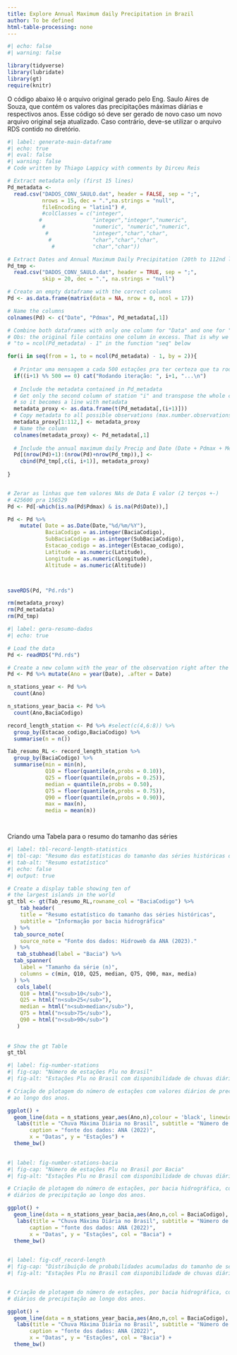 ```yaml
---
title: Explore Annual Maximum daily Precipitation in Brazil
author: To be defined
html-table-processing: none
---
```


```r
#| echo: false
#| warning: false

library(tidyverse)
library(lubridate)
library(gt)
require(knitr)
```


O código abaixo lê o arquivo original gerado pelo Eng. Saulo Aires de Souza, que contém os valores das precipitações máximas diárias e respectivos anos. Esse código só deve ser gerado de novo caso um novo arquivo original seja atualizado. Caso contrário, deve-se utilizar o arquivo RDS contido no diretório.

```r
#| label: generate-main-dataframe
#| echo: true
#| eval: false
#| warning: false
# Code written by Thiago Lappicy with comments by Dirceu Reis

# Extract metadata only (first 15 lines)
Pd_metadata <-
  read.csv("DADOS_CONV_SAULO.dat", header = FALSE, sep = ";",
           nrows = 15, dec = ".",na.strings = "null",
           fileEncoding = "latin1") #,
           #colClasses = c("integer",
          #                "integer","integer","numeric",
           #               "numeric", "numeric","numeric",
            #              "integer","char","char",
             #             "char","char","char",
              #            "char","char"))

# Extract Dates and Annual Maximum Daily Precipitation (20th to 112nd lines)
Pd_tmp <-
  read.csv("DADOS_CONV_SAULO.dat", header = TRUE, sep = ";",
           skip = 20, dec = ".", na.strings = "null")

# Create an empty dataframe with the correct columns
Pd <- as.data.frame(matrix(data = NA, nrow = 0, ncol = 17))   

# Name the columns
colnames(Pd) <- c("Date", "Pdmax", Pd_metadata[,1])

# Combine both dataframes with only one column for "Data" and one for "Pdmax"
# Obs: the original file contains one column in excess. That is why we use 
# "to = ncol(Pd_metadata) - 1" in the function "seq" below

for(i in seq(from = 1, to = ncol(Pd_metadata) - 1, by = 2)){
  
  # Printar uma mensagem a cada 500 estações pra ter certeza que ta rodando
  if((i+1) %% 500 == 0) cat("Rodando iteração: ", i+1, "...\n")
  
  # Include the metadata contained in Pd_metadata
  # Get only the second column of station "i" and transpose the whole column
  # so it becomes a line with metadata
  metadata_proxy <- as.data.frame(t(Pd_metadata[,(i+1)])) 
  # Copy metadata to all possible observations (max.number.observations = 112)
  metadata_proxy[1:112,] <- metadata_proxy
  # Name the column
  colnames(metadata_proxy) <- Pd_metadata[,1]
  
  # Include the annual maximum daily Precip and Date (Date + Pdmax + Metadata)
  Pd[(nrow(Pd)+1):(nrow(Pd)+nrow(Pd_tmp)),] <-
    cbind(Pd_tmp[,c(i, i+1)], metadata_proxy)
  
}


# Zerar as linhas que tem valores NAs de Data E valor (2 terços +-)
# 425600 pra 156529
Pd <- Pd[-which(is.na(Pd$Pdmax) & is.na(Pd$Date)),]

Pd <- Pd %>%
    mutate( Date = as.Date(Date,"%d/%m/%Y"),
            BaciaCodigo = as.integer(BaciaCodigo),
            SubBaciaCodigo = as.integer(SubBaciaCodigo),
            Estacao_codigo = as.integer(Estacao_codigo),
            Latitude = as.numeric(Latitude),
            Longitude = as.numeric(Longitude),
            Altitude = as.numeric(Altitude))



saveRDS(Pd, "Pd.rds")

rm(metadata_proxy)
rm(Pd_metadata)
rm(Pd_tmp)
```

```R
#| label: gera-resumo-dados  
#| echo: true

# Load the data
Pd <- readRDS("Pd.rds")

# Create a new column with the year of the observation right after the date
Pd <- Pd %>% mutate(Ano = year(Date), .after = Date)

n_stations_year <- Pd %>% 
  count(Ano)

n_stations_year_bacia <- Pd %>% 
  count(Ano,BaciaCodigo)

record_length_station <- Pd %>% #select(c(4,6:8)) %>%
  group_by(Estacao_codigo,BaciaCodigo) %>%
  summarise(n = n())

Tab_resumo_RL <- record_length_station %>%
  group_by(BaciaCodigo) %>%
  summarise(min = min(n),
            Q10 = floor(quantile(n,probs = 0.10)),
            Q25 = floor(quantile(n,probs = 0.25)),
            median = quantile(n,probs = 0.50),
            Q75 = floor(quantile(n,probs = 0.75)),
            Q90 = floor(quantile(n,probs = 0.90)),
            max = max(n),
            media = mean(n))




```


Criando uma Tabela para o resumo do tamanho das séries

```r
#| label: tbl-record-length-statistics
#| tbl-cap: "Resumo das estatísticas do tamanho das séries históricas das estações Plu por bacia hidrográfica"
#| tab-alt: "Resumo estatístico"
#| echo: false
#| output: true

# Create a display table showing ten of
# the largest islands in the world
gt_tbl <- gt(Tab_resumo_RL,rowname_col = "BaciaCodigo") %>%
    tab_header(
    title = "Resumo estatístico do tamanho das séries históricas",
    subtitle = "Informação por bacia hidrográfica"
  ) %>%
  tab_source_note(
    source_note = "Fonte dos dados: Hidroweb da ANA (2023)."
  ) %>%
   tab_stubhead(label = "Bacia") %>%
  tab_spanner(
    label = "Tamanho da série (n)",
    columns = c(min, Q10, Q25, median, Q75, Q90, max, media)
  ) %>%
   cols_label(
    Q10 = html("n<sub>10</sub>"),
    Q25 = html("n<sub>25</sub>"),
    median = html("n<sub>median</sub>"),
    Q75 = html("n<sub>75</sub>"),
    Q90 = html("n<sub>90</sub>")
   )
    
    
# Show the gt Table
gt_tbl

```

```r
#| label: fig-number-stations
#| fig-cap: "Número de estações Plu no Brasil"
#| fig-alt: "Estações Plu no Brasil com disponibilidade de chuvas diárias."

# Criação de plotagem do número de estações com valores diários de precipitação
# ao longo dos anos.

ggplot() +
  geom_line(data = n_stations_year,aes(Ano,n),colour = 'black', linewidth = 1) +
   labs(title = "Chuva Máxima Diária no Brasil", subtitle = "Número de estações",
       caption = "fonte dos dados: ANA (2022)",
       x = "Datas", y = "Estações") +
  theme_bw()
  
```


```r
#| label: fig-number-stations-bacia
#| fig-cap: "Número de estações Plu no Brasil por Bacia"
#| fig-alt: "Estações Plu no Brasil com disponibilidade de chuvas diárias."

# Criação de plotagem do número de estações, por bacia hidrográfica, com valores
# diários de precipitação ao longo dos anos.

ggplot() +
  geom_line(data = n_stations_year_bacia,aes(Ano,n,col = BaciaCodigo), linewidth = 1) +
   labs(title = "Chuva Máxima Diária no Brasil", subtitle = "Número de estações por bacia",
       caption = "fonte dos dados: ANA (2022)",
       x = "Datas", y = "Estações", col = "Bacia") +
  theme_bw()
  
```

```r
#| label: fig-cdf_record-length
#| fig-cap: "Distribuição de probabilidades acumuladas do tamanho de séries históricas das estações pluviométricas no Brasil"
#| fig-alt: "Estações Plu no Brasil com disponibilidade de chuvas diárias."


# Criação de plotagem do número de estações, por bacia hidrográfica, com valores
# diários de precipitação ao longo dos anos.

ggplot() +
  geom_line(data = n_stations_year_bacia,aes(Ano,n,col = BaciaCodigo), size = 1) +
   labs(title = "Chuva Máxima Diária no Brasil", subtitle = "Número de estações por bacia",
       caption = "fonte dos dados: ANA (2022)",
       x = "Datas", y = "Estações", col = "Bacia") +
  theme_bw()
  
```
